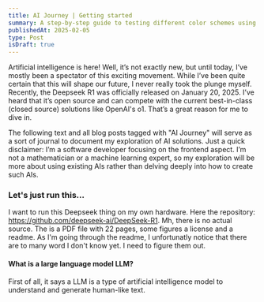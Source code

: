 ```yaml
---
title: AI Journey | Getting started
summary: A step-by-step guide to testing different color schemes using Playwright.
publishedAt: 2025-02-05
type: Post
isDraft: true
---
```


Artificial intelligence is here! Well, it’s not exactly new, but until today, I’ve mostly been a spectator of this exciting movement. While I’ve been quite certain that this will shape our future, I never really took the plunge myself. Recently, the Deepseek R1 was officially released on January 20, 2025. I’ve heard that it’s open source and can compete with the current best-in-class (closed source) solutions like OpenAI's o1. That’s a great reason for me to dive in.

The following text and all blog posts tagged with "AI Journey" will serve as a sort of journal to document my exploration of AI solutions. Just a quick disclaimer: I’m a software developer focusing on the frontend aspect. I’m not a mathematician or a machine learning expert, so my exploration will be more about using existing AIs rather than delving deeply into how to create such AIs.

### Let's just run this...

I want to run this Deepseek thing on my own hardware. Here the repository: https://github.com/deepseek-ai/DeepSeek-R1. Mh, there is no actual source. The is a PDF file with 22 pages, some figures a license and a readme. As I'm going through the readme, I unfortunatly notice that there are to many word I don't know yet. I need to figure them out.

#### What is a large language model LLM?

First of all, it says a LLM is a type of artificial intelligence model to understand and generate human-like text.
